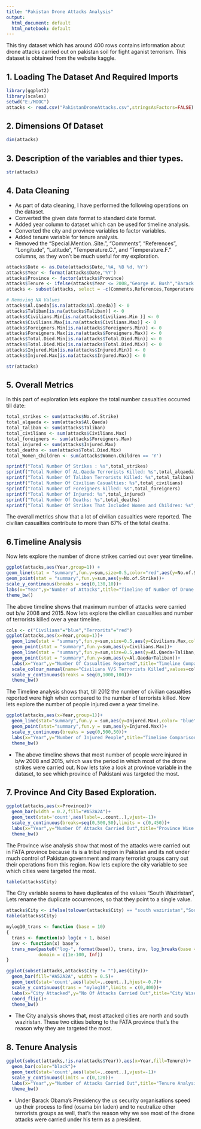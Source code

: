 ```yaml
---
title: "Pakistan Drone Attacks Analysis"
output:
  html_document: default
  html_notebook: default
---
```

This tiny dataset which has around 400 rows contains information about drone attacks carried out on pakistan soil for fight aganist terrorism. This dataset is obtained from the website kaggle.  

## 1. Loading The Dataset And Required Imports
```r
library(ggplot2)
library(scales)
setwd("E:/MOOC")
attacks <- read.csv("PakistanDroneAttacks.csv",stringsAsFactors=FALSE)
```

## 2. Dimensions Of Dataset
```r
dim(attacks)
```

## 3. Description of the variables and thier types.
```r
str(attacks)
```

## 4. Data Cleaning 
* As part of data cleaning, I have performed the following operations on the dataset.
 + Converted the given date format to standard date format.
 + Added year column to dataset which can be used for timeline analysis.
 + Converted the city and province variables to factor variables.
 + Added tenure variable for tenure analysis.
 + Removed the "Special.Mention..Site.", "Comments", "References", "Longitude", "Latitude", "Temperature.C.",  and "Temperature.F." columns, as they    won't be much useful for my exploration. 
```r
attacks$Date <- as.Date(attacks$Date,'%A, %B %d, %Y')
attacks$Year <- format(attacks$Date,'%Y')
attacks$Province <- factor(attacks$Province)
attacks$Tenure <- ifelse(attacks$Year <= 2008,"George W. Bush","Barack Obama")
attacks <- subset(attacks, select = -c(Comments,References,Temperature.C., Temperature.F., Special.Mention..Site.))

# Removing NA Values
attacks$Al.Qaeda[is.na(attacks$Al.Qaeda)] <- 0
attacks$Taliban[is.na(attacks$Taliban)] <- 0
attacks$Civilians.Min[is.na(attacks$Civilians.Min )] <- 0
attacks$Civilians.Max[is.na(attacks$Civilians.Max)] <- 0
attacks$Foreigners.Min[is.na(attacks$Foreigners.Min)] <- 0
attacks$Foreigners.Max[is.na(attacks$Foreigners.Max)] <- 0
attacks$Total.Died.Min[is.na(attacks$Total.Died.Min)] <- 0
attacks$Total.Died.Mix[is.na(attacks$Total.Died.Mix)] <- 0
attacks$Injured.Min[is.na(attacks$Injured.Min)] <- 0
attacks$Injured.Max[is.na(attacks$Injured.Max)] <- 0

str(attacks)
```

## 5. Overall Metrics
In this part of exploration lets explore the total number casualties occurred till date:
```r
total_strikes <- sum(attacks$No.of.Strike)
total_alqaeda <- sum(attacks$Al.Qaeda)
total_taliban <- sum(attacks$Taliban)
total_civilians <- sum(attacks$Civilians.Max)
total_foreigners <- sum(attacks$Foreigners.Max)
total_injured <- sum(attacks$Injured.Max)
total_deaths <- sum(attacks$Total.Died.Mix)
total_Women_Children <- sum(attacks$Women.Children == 'Y')

sprintf("Total Number Of Strikes : %s",total_strikes)
sprintf("Total Number Of AL.Qaeda Terrorists Killed: %s",total_alqaeda)
sprintf("Total Number Of Taliban Terrorists Killed: %s",total_taliban)
sprintf("Total Number Of Civilian Casualties: %s",total_civilians)
sprintf("Total Number Of Foreigners killed: %s",total_foreigners)
sprintf("Total Number Of Injured: %s",total_injured)
sprintf("Total Number Of Deaths: %s",total_deaths)
sprintf("Total Number Of Strikes That Included Women and Children: %s",total_Women_Children)
```
The overall metrics show that a lot of civilian casualties were reported. The civilian casualties contribute to more than 67% of the total deaths. 

## 6.Timeline Analysis
Now lets explore the number of drone strikes carried out over year timeline. 
```r
ggplot(attacks,aes(Year,group=1)) + 
geom_line(stat = "summary",fun.y=sum,size=0.5,color="red",aes(y=No.of.Strike))+
geom_point(stat = "summary",fun.y=sum,aes(y=No.of.Strike))+  
scale_y_continuous(breaks = seq(0,130,10))+  
labs(x="Year",y="Number of Attacks",title="Timeline Of Number Of Drone strikes Carried Out")+
theme_bw()
```

The above timeline shows that maximum number of attacks were carried out b/w 2008 and 2015. Now lets explore the civilian casualties and number of terrorists killed over a year timeline.
```r
cols <- c("Civilians"="blue","Terrorits"="red")
ggplot(attacks,aes(x=Year,group=1))+
  geom_line(stat = "summary",fun.y=sum,size=0.5,aes(y=Civilians.Max,color="Civilians"))+
  geom_point(stat = "summary",fun.y=sum,aes(y=Civilians.Max))+
  geom_line(stat = "summary",fun.y=sum,size=0.5,aes(y=Al.Qaeda+Taliban,color="Terrorits"))+
  geom_point(stat = "summary",fun.y=sum,aes(y=Al.Qaeda+Taliban))+
  labs(x="Year",y="Number Of Casualties Reported",title="Timeline Comparison Of Terrorists and Civilian Casualties")+
  scale_colour_manual(name="Civilians V/S Terrorists Killed",values=cols)+
  scale_y_continuous(breaks = seq(0,1000,100))+
  theme_bw()
```

The Timeline analysis shows that, till 2012 the number of civilian casualties reported were high when compared to the number of terrorists killed. Now lets explore the number of people injured over a year timeline.
```r
ggplot(attacks,aes(x=Year,group=1))+
  geom_line(stat="summary",fun.y = sum,aes(y=Injured.Max),color= "blue")+
  geom_point(stat="summary",fun.y = sum,aes(y=Injured.Max))+
  scale_y_continuous(breaks = seq(0,500,50))+
  labs(x="Year",y="Number of Injured People",title="Timeline Comparison of Injured People")+
  theme_bw()
```

 + The above timeline shows that most number of people were injured in b/w 2008 and 2015, which was the period in which most of the drone strikes were carried out. Now lets take a look at province variable in the dataset, to see which province of Pakistani was targeted the most.

## 7. Province And City Based Exploration.
```r
ggplot(attacks,aes(x=Province))+
  geom_bar(width = 0.2,fill="#A52A2A")+
  geom_text(stat='count',aes(label=..count..),vjust=-1)+
  scale_y_continuous(breaks=seq(0,500,50),limits = c(0,450))+
  labs(x="Year",y="Number Of Attacks Carried Out",title="Province Wise Attacks")+
  theme_bw()
```

The Province wise analysis show that most of the attacks were carried out in FATA province because its is a tribal region in Pakistan and its not under much control of Pakistan government and many terrorist groups carry out their operations from this region. Now lets explore the city variable to see which cities were targeted the most.
```r
table(attacks$City)
```

The City variable seems to have duplicates of the values "South Waziristan", Lets rename the duplicate occurrences, so that they point to a single value.  
```r
attacks$City <- ifelse(tolower(attacks$City) == "south waziristan","South Waziristan",attacks$City)
table(attacks$City)
```


```r
mylog10_trans <- function (base = 10) 
{
  trans <- function(x) log(x + 1, base)
  inv <- function(x) base^x
  trans_new(paste0("log-", format(base)), trans, inv, log_breaks(base = base), 
            domain = c(1e-100, Inf))
}

ggplot(subset(attacks,attacks$City != ""),aes(City))+
  geom_bar(fill="#A52A2A", width = 0.5)+
  geom_text(stat='count',aes(label=..count..),hjust=-0.7)+
  scale_y_continuous(trans = "mylog10",limits = c(0,400))+
  labs(x="City Attacked",y="No Of Attacks Carried Out",title="City Wise Attacks")+
  coord_flip()+
  theme_bw()
```

 * The City analysis shows that, most attacked cities are north and south waziristan. These two cities belong to the FATA province that's the reason why they are targeted the most.
 
## 8. Tenure Analysis 
 
```r
ggplot(subset(attacks,!is.na(attacks$Year)),aes(x=Year,fill=Tenure))+
  geom_bar(color="black")+
  geom_text(stat='count',aes(label=..count..),vjust=-1)+
  scale_y_continuous(limits = c(0,120))+
  labs(x="Year",y="Number of Attacks Carried Out",title="Tenure Analysis Of Number Of Attacks Carried Out")+
  theme_bw()
```

 * Under Barack Obama's Presidency the us security organisations speed up their process to find (osama bin laden) and to neutralize other terrorists groups as well, that's the reason why we see most of the drone attacks were carried under his term as a president.    

